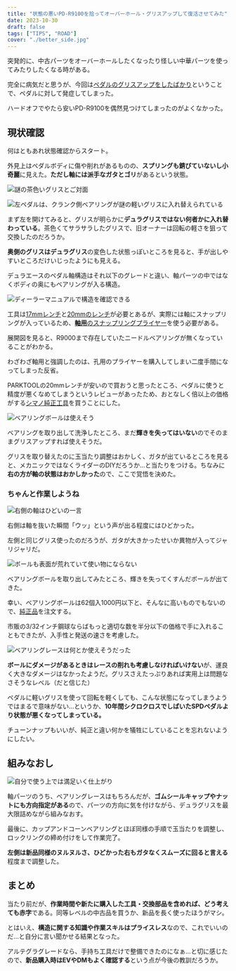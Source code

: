 ```yaml
---
title: "状態の悪いPD-R9100を拾ってオーバーホール・グリスアップして復活させてみた"
date: 2023-10-30
draft: false
tags: ["TIPS", "ROAD"]
cover: "./better_side.jpg"
---
```


突発的に、中古パーツをオーバーホールしたくなったり怪しい中華パーツを使ってみたりしたくなる時がある。

完全に病気だと思うが、今回は[ペダルのグリスアップをしたばかり](https://blog.gensobunya.net/post/2023/10/pd-es800-overhaul/)ということで、ペダルに対して発症してしまった。

<LinkBox url="https://blog.gensobunya.net/post/2023/10/pd-es800-overhaul/" />

ハードオフでやたら安いPD-R9100を偶然見つけてしまったのがよくなかった。

## 現状確認

何はともあれ状態確認からスタート。

外見上はペダルボディに傷や削れがあるものの、**スプリングも錆びていないし小奇麗**に見えた。**ただし軸には派手なガタとゴリ**があるという状態。

![謎の茶色いグリスとご対面](./better_inside.jpg)

![左ペダルは、クランク側ベアリングが謎の軽いグリスに入れ替えられている](./better_side.jpg)

まず左を開けてみると、グリスが明らかに**デュラグリスではない何者かに入れ替わっている**。茶色くてサラサラしたグリスで、旧オーナーは回転の軽さを狙って交換したのだろうか。

**奥側のグリスはデュラグリス**の変色した状態っぽいところを見ると、手が出しやすいところだけいじったようにも見える。

デュラエースのペダル軸構造はそれ以下のグレードと違い、軸パーツの中ではなくボディの奥にもベアリングが入る構造。

![ディーラーマニュアルで構造を確認できる](./image.png)

工具は[17mmレンチ](https://amzn.to/3tX4Khn)と[20mmのレンチ](https://amzn.to/4755q2I)が必要とあるが、実際には軸にスナップリングが入っているため、[**軸用**のスナップリングプライヤー](https://amzn.to/4755q2I)を使う必要がある。

展開図を見ると、R9000まで存在していたニードルベアリングが無くなっていることがわかる。

<LinkBox url="https://www.amazon.co.jp/dp/B002A5RRCW/" isAmazonLink />

わざわざ軸用と強調したのは、孔用のプライヤーを購入してしまい二度手間になってしまった反省。

PARKTOOLの20mmレンチが安いので買おうと思ったところ、ペダルに使うと精度が悪くなめてしまうというレビューがあったため、おとなしく倍以上の価格がする[シマノ純正工具](https://amzn.to/3Sgsp6C)を買うことにした。

<LinkBox url="https://www.amazon.co.jp/dp/B00B708TUK/" isAmazonLink />

![ベアリングボールは使えそう](./better_side_ball.jpg)

ベアリングを取り出して洗浄したところ、まだ**輝きを失ってはいない**のでそのままグリスアップすれば使えそうだ。

グリスを取り替えたのに玉当たり調整はおかしく、ガタが出ているところを見ると、メカニックではなくライダーのDIYだろうか…と当たりをつける。ちなみに**右の方が軸の状態はおかしかった**ので、ここで覚悟を決めた。

### ちゃんと作業しようね

![右側の軸はひどいの一言](./omg.jpg)

右側は軸を抜いた瞬間「ウッ」という声が出る程度にはひどかった。

左側と同じグリス使ったのだろうが、ガタが大きかったせいか異物が入ってジャリジャリだ。

![ボールも表面が荒れていて使い物にならない](./bad-ball.jpg)

ベアリングボールを取り出してみたところ、輝きを失ってくすんだボールが出てきた。

幸い、ベアリングボールは62個入1000円以下と、そんなに高いものでもないので、[純正品](https://amzn.to/3MivTBX)を注文する。

<LinkBox url="https://www.amazon.co.jp/dp/B006WF7THE/" isAmazonLink />

市販の3/32インチ鋼球ならばもっと適切な数を半分以下の価格で手に入れることもできたが、入手性と発送の速さを考慮した。

![ベアリングレースは何とか使えそうだった](./race.jpg)

**ボールにダメージがあるときはレースの削れも考慮しなければいけない**が、運良く大きなダメージはなかったようだ。グリスさえたっぷりあれば実用上は問題なさそうなレベル（だと信じた）

ペダルに軽いグリスを使って回転を軽くしても、こんな状態になってしまうようではまるで意味がない…というか、**10年間シクロクロスでしばいたSPDペダルより状態が悪くなってしまっている。**

チューンナップもいいが、純正と違い何かを犠牲にしていることを忘れないようにしたい。

## 組みなおし

![自分で使う上では満足いく仕上がり](./complete.jpg)

軸パーツのうち、ベアリングレースはもちろんだが、**ゴムシールキャップやナットにも方向指定がある**ので、パーツの方向に気を付けながら、デュラグリスを最大限詰めながら組みなおす。

最後に、カップアンドコーンベアリングとほぼ同様の手順で玉当たりを調整し、ロックリングの締め付けをして作業完了。

**左側は新品同様のヌルヌルさ、ひどかった右もガタなくスムーズに回ると言える**程度まで調整した。

## まとめ

当たり前だが、**作業時間や新たに購入した工具・交換部品を含めれば、どう考えても赤字**である。同等レベルの中古品を買うか、新品を長く使ったほうがマシ。

とはいえ、**構造に関する知識や作業スキルはプライスレス**なので、これでいいのだ…と自分に言い聞かせる結果となった。

アルテグラグレードなら、手持ち工具だけで整備できたのになぁ…と切に感じたので、**新品購入時はEVやDMもよく確認する**という点が今後の教訓だろうか。

<LinkBox url="https://www.amazon.co.jp/dp/B01IQL2822/" isAmazonLink />
